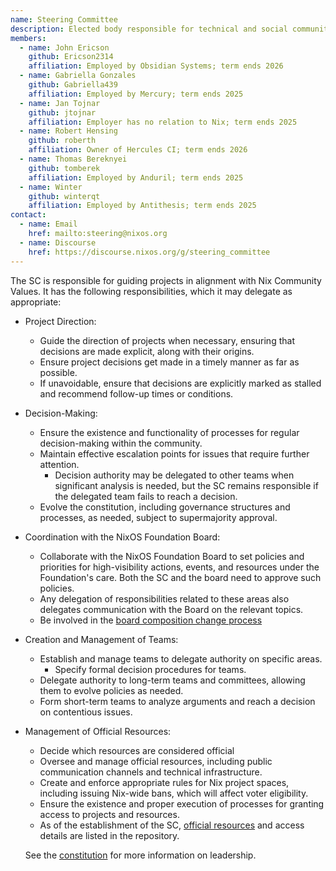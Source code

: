 ```yaml
---
name: Steering Committee
description: Elected body responsible for technical and social community leadership, setting project direction and serving as a final escalation point.
members:
  - name: John Ericson
    github: Ericson2314
    affiliation: Employed by Obsidian Systems; term ends 2026
  - name: Gabriella Gonzales
    github: Gabriella439
    affiliation: Employed by Mercury; term ends 2025
  - name: Jan Tojnar
    github: jtojnar
    affiliation: Employer has no relation to Nix; term ends 2025
  - name: Robert Hensing
    github: roberth
    affiliation: Owner of Hercules CI; term ends 2026
  - name: Thomas Bereknyei
    github: tomberek
    affiliation: Employed by Anduril; term ends 2025
  - name: Winter
    github: winterqt
    affiliation: Employed by Antithesis; term ends 2025
contact:
  - name: Email
    href: mailto:steering@nixos.org
  - name: Discourse
    href: https://discourse.nixos.org/g/steering_committee
---
```


The SC is responsible for guiding projects in alignment with Nix Community Values.
It has the following responsibilities, which it may delegate as appropriate:

- Project Direction:
  - Guide the direction of projects when necessary, ensuring that decisions are made explicit, along with their origins.
  - Ensure project decisions get made in a timely manner as far as possible.
  - If unavoidable, ensure that decisions are explicitly marked as stalled and recommend follow-up times or conditions.
- Decision-Making:
  - Ensure the existence and functionality of processes for regular decision-making within the community.
  - Maintain effective escalation points for issues that require further attention.
    - Decision authority may be delegated to other teams when significant analysis is needed, but the SC remains responsible if the delegated team fails to reach a decision.
  - Evolve the constitution, including governance structures and processes, as needed, subject to supermajority approval.
- Coordination with the NixOS Foundation Board:
  - Collaborate with the NixOS Foundation Board to set policies and priorities for high-visibility actions, events, and resources under the Foundation's care. Both the SC and the board need to approve such policies.
  - Any delegation of responsibilities related to these areas also delegates communication with the Board on the relevant topics.
  - Be involved in the [board composition change process](https://github.com/NixOS/org/blob/main/doc/constitution.md#board-composition-changes#board-composition-changes)
- Creation and Management of Teams:
  - Establish and manage teams to delegate authority on specific areas.
    - Specify formal decision procedures for teams.
  - Delegate authority to long-term teams and committees, allowing them to evolve policies as needed.
  - Form short-term teams to analyze arguments and reach a decision on contentious issues.
- Management of Official Resources:
  - Decide which resources are considered official
  - Oversee and manage official resources, including public communication channels and technical infrastructure.
  - Create and enforce appropriate rules for Nix project spaces, including issuing Nix-wide bans, which will affect voter eligibility.
  - Ensure the existence and proper execution of processes for granting access to projects and resources.
  - As of the establishment of the SC, [official resources](https://github.com/NixOS/org/blob/main/doc/resources.md) and access details are listed in the repository.

  See the [constitution](https://github.com/NixOS/org/blob/main/doc/constitution.md) for more information on leadership.
